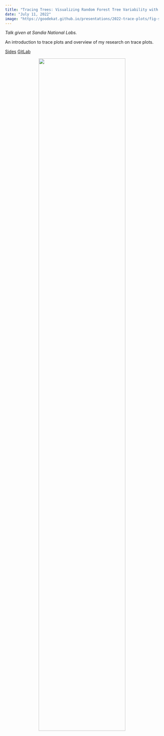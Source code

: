 ```yaml
---
title: "Tracing Trees: Visualizing Random Forest Tree Variability with Trace Plots"
date: "July 11, 2022"
image: "https://goodekat.github.io/presentations/2022-trace-plots/fig-static/penguin-rep-trees-with-var.png"
---
```


*Talk given at Sandia National Labs.*

An introduction to trace plots and overview of my research on trace plots.

[Sides](https://goodekat.github.io/presentations/2022-trace-plots/slides.html) [GitLab](https://github.com/goodekat/presentations/tree/master/2022-trace-plots)

<center>![](https://goodekat.github.io/presentations/2022-trace-plots/fig-static/penguin-rep-trees-with-var.png){width="75%"}</center>
